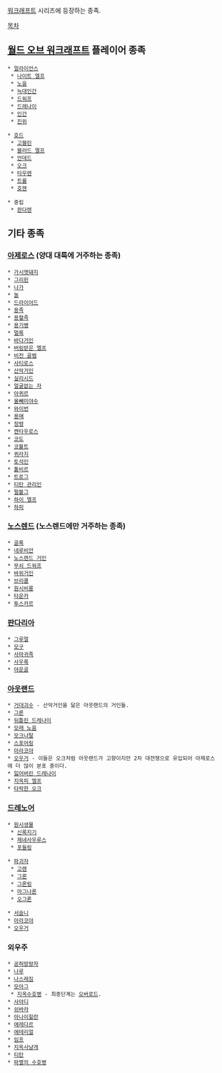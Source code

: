 [[워크래프트]] 시리즈에 등장하는 종족.

[[목차]]

== [[월드 오브 워크래프트]] 플레이어 종족 ==
 * [[얼라이언스(워크래프트)|얼라이언스]]
  * [[나이트 엘프]]
  * [[노움(워크래프트)|노움]]
  * [[늑대인간(워크래프트)|늑대인간]]
  * [[드워프(워크래프트)|드워프]]
  * [[드레나이]]
  * [[인간(워크래프트)|인간]]
  * [[진위]]

 * [[호드(워크래프트)|호드]]
  * [[고블린(워크래프트)|고블린]]
  * [[블러드 엘프]]
  * [[언데드(워크래프트)|언데드]]
  * [[오크(워크래프트)|오크]]
  * [[타우렌]]
  * [[트롤(워크래프트)|트롤]]
  * [[호젠]]

 * 중립
  * [[판다렌]]

== 기타 종족 ==
=== [[아제로스]] (양대 대륙에 거주하는 종족) ===
 * [[가시멧돼지]]
 * [[그리핀]]
 * [[나가(워크래프트)|나가]]
 * [[놀]]
 * [[드라이어드]]
 * [[용군단|용족]]
 * [[용혈족]]
 * [[용기병(워크래프트)|용기병]]
 * [[멀록]]
 * [[거인(워크래프트)#s-3.3.5|바다거인]]
 * [[버림받은 엘프]]
 * [[비전 골렘]]
 * [[사티로스]]
 * [[산악거인]]
 * [[실리시드]]
 * [[얼굴없는 자]]
 * [[아퀴르]]
 * [[올빼미야수]]
 * [[와이번]]
 * [[용매]]
 * [[정령(워크래프트)|정령]]
 * [[켄타우로스(워크래프트)|켄타우로스]]
 * [[코도 비스트|코도]]
 * [[코볼트]]
 * [[퀴라지]]
 * [[토석인]]
 * [[톨비르]]
 * [[트로그]]
 * [[티탄 관리인]]
 * [[펄볼그]]
 * [[하이 엘프(워크래프트)|하이 엘프]]
 * [[하피]]

=== [[노스렌드]] (노스렌드에만 거주하는 종족) ===
 * [[골록]]
 * [[네루비안]]
 * [[거인(워크래프트)#s-3.3|노스렌드 거인]]
 * [[무쇠 드워프]]
 * [[거인(워크래프트)#s-3.2.2|바위거인]]
 * [[브리쿨]]
 * [[원시비룡]]
 * [[타운카]]
 * [[투스카르]]

=== [[판다리아]] ===
 * [[그루멀]]
 * [[모구]]
 * [[사마귀족]]
 * [[사우록]]
 * [[야운골]]
 

=== [[아웃랜드]] ===
 * [[거인(워크래프트)#s-3.2.3|거대괴수]] - 산악거인을 닮은 아웃랜드의 거인들. 
 * [[그론]]
 * [[드레나이#s-3.1|뒤틀린 드레나이]]
 * [[모래 노움]]
 * [[모크나탈]]
 * [[스포어링]]
 * [[아라코아]]
 * [[오우거(워크래프트)|오우거]] - 이들은 오크처럼 아웃랜드가 고향이지만 2차 대전쟁으로 유입되어 아제로스에 더 많이 분포 중이다.
 * [[드레나이#s-3.1|잃어버린 드레나이]]
 * [[지옥피 엘프]]
 * [[카오스 오크|타락한 오크]]

=== [[드레노어]] ===
 * [[원시생물]]
  * [[신록지기]]
  * [[제네사우루스]]
  * [[포들링]]

 * [[파괴자(워크래프트)|파괴자]]
  * [[고렌]]
  * [[그론]]
  * [[그론링]]
  * [[마그나론]]
  * [[오그론]]

 * [[서슬니]]
 * [[아라코아]]
 * [[오우거(워크래프트)|오우거]]



=== 외우주 ===
 * [[공허방랑자]]
 * [[나루]]
 * [[나스레짐]]
 * [[모아그]]
  * [[지옥수호병]] - 최종단계는 [[오버로드]].
 * [[사야디]]
 * [[쉬바라]]
 * [[아나이힐란]]
 * [[에레다르]]
 * [[에테리얼]]
 * [[임프]]
 * [[지옥사냥개]]
 * [[티탄(워크래프트)|티탄]]
 * [[파멸의 수호병]]
